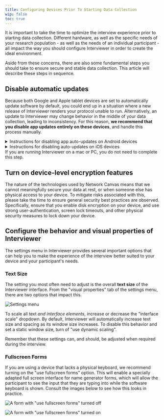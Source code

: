 ```yaml
---
title: Configuring Devices Prior To Starting Data Collection
wip: false
toc: true
---
```


It is important to take the time to optimize the interview experience prior to starting data collection. Different hardware, as well as the specific needs of your research population - as well as the needs of an individual participant - all impact the way you should configure Interviewer in order to create the ideal environment.

Aside from these concerns, there are also some fundamental steps you should take to ensure secure and stable data collection. This article will describe these steps in sequence.

## Disable automatic updates

Because both Google and Apple tablet devices are set to automatically update software by default, you could end up in a situation where a new release of Interviewer renders your protocol unable to run. Alternatively, an update to Interviewer may change behavior in the middle of your data collection, leading to inconsistency. For this reason, **we recommend that you disable app updates entirely on these devices**, and handle this process manually.

<details>

<summary>
  Instructions for disabling app auto-updates on Android devices
</summary>

1. Open the Google Play Store app.
2. On the upper left side of the screen, tap the menu icon.
3. Tap "Settings".
4. Tap "Auto-update apps".
5. Tap "Don't auto-update apps".
6. Tap "Done".

</details>

<details>

<summary>Instructions for disabling auto-updates on iOS devices</summary>

1. Tap on the Settings App on your main screen
2. Tap on General > Software Update > Automatic Updates
3. Disable automatic updates by switching it off

</details>

<TipBox>
  If you are running Interviewer on a mac or PC, you do not need to complete
  this step.
</TipBox>

## Turn on device-level encryption features

The nature of the technologies used by Network Canvas means that we cannot meaningfully secure your data at rest, or when someone else has physical access to your device. To mitigate risks associated with this, please take the time to ensure general security best practices are observed. Specifically, ensure that you enable disk encryption on your device, and use strong user-authentication, screen lock timeouts, and other physical security measures to lock down your device.

## Configure the behavior and visual properties of Interviewer

The settings menu in Interviewer provides several important options that can help you to make the experience of the interview better suited to your device and your participant's needs.

### Text Size

The setting you most often need to adjust is the overall **text size** of the Interviewer interface. From the "visual properties" tab of the settings menu, there are two options that impact this.

![Settings menu](/assets/uploads/screen-shot-2022-06-30-at-11.58.52-am.png 'The visual properties tab of the settings menu in Interviewer')

To scale all text _and interface elements_, increase or decrease the "interface scale" dropdown. By default, Interviewer will automatically increase text size and spacing as its window size increases. To disable this behavior and set a static window size, turn of "use dynamic scaling".

<TipBox>
  Remember that these settings can, and should, be adjusted when required during
  the interview.
</TipBox>

### Fullscreen Forms

If you are using a device that lacks a physical keyboard, we recommend turning on the "use fullscreen forms" option. This will enable a specially adapted full screen interface for name generator forms, which will allow the participant to see the input that they are typing into while the software keyboard is shown. Consult the images below to see how this looks in practice.

![A form with "use fullscreen forms" turned off](/assets/uploads/screen-shot-2022-06-30-at-11.43.40-am.png 'A form with "use fullscreen forms" turned off')

![A form with "use fullscreen forms" turned on](/assets/uploads/screen-shot-2022-06-30-at-11.43.58-am.png 'A form with "use fullscreen forms" turned on')
